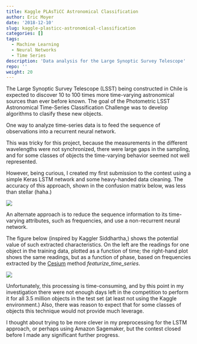```yaml
---
title: Kaggle PLAsTiCC Astronomical Classification
author: Eric Moyer
date: '2018-12-10'
slug: kaggle-plasticc-astronomical-classification
categories: []
tags:
  - Machine Learning
  - Neural Networks
  - Time Series
description: 'Data analysis for the Large Synoptic Survey Telescope'
repo: ''
weight: 20
---
```


The Large Synoptic Survey Telescope (LSST) being constructed in Chile is
expected to discover 10 to 100 times more time-varying astronomical sources than
ever before known. The goal of the Photometric LSST Astronomical Time-Series
Classification Challenge was to develop algorithms to clasify these new objects.

One way to analyze time-series data is to feed the sequence of observations into
a recurrent neural network.
 
This was tricky for this project, because the measurements in the different
wavelengths were not synchronized, there were large gaps in the sampling, and
for some classes of objects the time-varying behavior seemed not well
represented.

However, being curious, I created my first submission to the contest using a
simple Keras LSTM network and some heavy-handed data cleaning. The accuracy of
this approach, shown in the confusion matrix below, was less than stellar
(haha.)

![](/project/kaggle-plasticc-astronomical-classification_files/cm.png)

An alternate approach is to reduce the sequence information to its time-varying
attributes, such as frequencies, and use a non-recurrent neural network.

The figure below (inspired by Kaggler Siddhartha,) shows the potential value of
such extracted characteristics. On the left are the readings for one object in
the training data, plotted as a function of time; the right-hand plot shows the
same readings, but as a function of phase, based on frequencies extracted by the
[Cesium](http://cesium-ml.org) method _featurize_time_series_.

![](/project/kaggle-plasticc-astronomical-classification_files/plasticc-615-plots.png)

Unfortunately, this processing is time-consuming, and by this point in my
investigation there were not enough days left in the competition to perform it
for all 3.5 million objects in the test set (at least not using the Kaggle
environment.) Also, there was reason to expect that for some classes of objects
this technique would not provide much leverage.

I thought about trying to be more clever in my preprocessing for the LSTM
approach, or perhaps using Amazon Sagemaker, but the contest closed before I
made any significant further progress.

